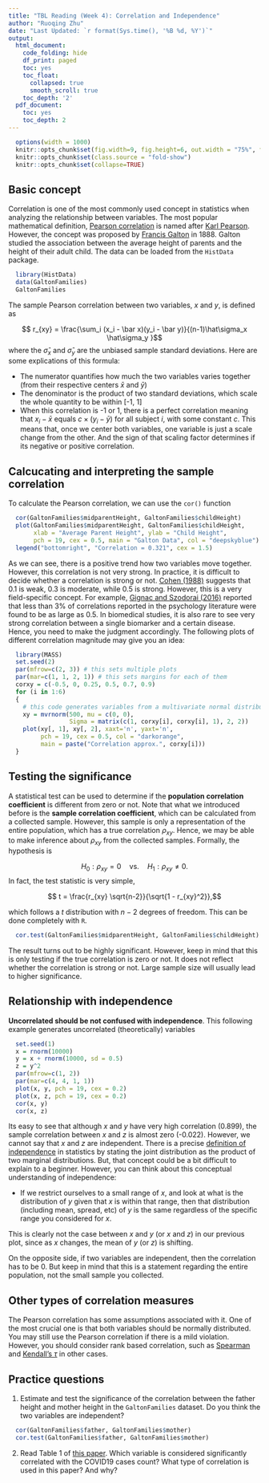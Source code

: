 ```yaml
---
title: "TBL Reading (Week 4): Correlation and Independence"
author: "Ruoqing Zhu"
date: "Last Updated: `r format(Sys.time(), '%B %d, %Y')`"
output:
  html_document:
    code_folding: hide
    df_print: paged
    toc: yes
    toc_float:
      collapsed: true
      smooth_scroll: true
    toc_depth: '2'
  pdf_document:
    toc: yes
    toc_depth: 2
---
```


```r
  options(width = 1000)
  knitr::opts_chunk$set(fig.width=9, fig.height=6, out.width = "75%", fig.align = 'center')
  knitr::opts_chunk$set(class.source = "fold-show")
  knitr::opts_chunk$set(collapse=TRUE)
```

## Basic concept

Correlation is one of the most commonly used concept in statistics when analyzing the relationship between variables. The most popular mathematical definition, [Pearson correlation](https://en.wikipedia.org/wiki/Pearson_correlation_coefficient) is named after [Karl Pearson](https://en.wikipedia.org/wiki/Karl_Pearson). However, the concept was proposed by [Francis Galton](https://en.wikipedia.org/wiki/Francis_Galton) in 1888. Galton studied the association between the average height of parents and the height of their adult child. The data can be loaded from the `HistData` package. 

```r
  library(HistData)
  data(GaltonFamilies)
  GaltonFamilies
```

The sample Pearson correlation between two variables, $x$ and $y$, is defined as 

$$ r_{xy} = \frac{\sum_i (x_i - \bar x)(y_i - \bar y)}{(n-1)\hat\sigma_x \hat\sigma_y }$$
where the $\hat\sigma_x$ and $\hat\sigma_y$ are the unbiased sample standard deviations. Here are some explications of this formula:

  * The numerator quantifies how much the two variables varies together (from their respective centers $\bar x$ and $\bar y$)
  * The denominator is the product of two standard deviations, which scale the whole quantity to be within [-1, 1]
  * When this correlation is -1 or 1, there is a perfect correlation meaning that $x_i - \bar x$ equals $c \times (y_i - \bar y)$ for all subject $i$, with some constant $c$. This means that, once we center both variables, one variable is just a scale change from the other. And the sign of that scaling factor determines if its negative or positive correlation. 

## Calcucating and interpreting the sample correlation

To calculate the Pearson correlation, we can use the `cor()` function

```r
  cor(GaltonFamilies$midparentHeight, GaltonFamilies$childHeight)
  plot(GaltonFamilies$midparentHeight, GaltonFamilies$childHeight, 
       xlab = "Average Parent Height", ylab = "Child Height",
       pch = 19, cex = 0.5, main = "Galton Data", col = "deepskyblue")
  legend("bottomright", "Correlation = 0.321", cex = 1.5)
```

As we can see, there is a positive trend how two variables move together. However, this correlation is not very strong. In practice, it is difficult to decide whether a correlation is strong or not. [Cohen (1988)](https://scholar.google.com/scholar_lookup?title=Statistical%20power%20analysis%20for%20the%20behavioral%20sciences&author=J.%20Cohen&publication_year=1988) suggests that 0.1 is weak, 0.3 is moderate, while 0.5 is strong. However, this is a very field-specific concept. For example, [Gignac and Szodorai (2016)](https://www.sciencedirect.com/science/article/pii/S0191886916308194?casa_token=Vw-n84luM58AAAAA:PH6uejJ7c6ozR0XYjuxezLzIjgtpZ6FDlNsEDCbDt-whn0dP7jgTnJrUqDHyfq6psRfIR9wgMQ) reported that less than $3\%$ of correlations reported in the psychology literature were found to be as large as 0.5. In biomedical studies, it is also rare to see very strong correlation between a single biomarker and a certain disease. Hence, you need to make the judgment accordingly. The following plots of different correlation magnitude may give you an idea:

```r
  library(MASS)
  set.seed(2)
  par(mfrow=c(2, 3)) # this sets multiple plots
  par(mar=c(1, 1, 2, 1)) # this sets margins for each of them
  corxy = c(-0.5, 0, 0.25, 0.5, 0.7, 0.9)
  for (i in 1:6)
  {
    # this code generates variables from a multivariate normal distribution with correlated variables
    xy = mvrnorm(500, mu = c(0, 0),
                 Sigma = matrix(c(1, corxy[i], corxy[i], 1), 2, 2))
    plot(xy[, 1], xy[, 2], xaxt='n', yaxt='n',
         pch = 19, cex = 0.5, col = "darkorange",
         main = paste("Correlation approx.", corxy[i]))
  }
```

## Testing the significance 

A statistical test can be used to determine if the **population correlation coefficient** is different from zero or not. Note that what we introduced before is the **sample correlation coefficient**, which can be calculated from a collected sample. However, this sample is only a representation of the entire population, which has a true correlation $\rho_{xy}$. Hence, we may be able to make inference about $\rho_{xy}$ from the collected samples. Formally, the hypothesis is 

$$H_0: \rho_{xy} = 0 \quad \text{vs.}  \quad H_1: \rho_{xy} \neq 0.$$
In fact, the test statistic is very simple, 

$$ t = \frac{r_{xy} \sqrt{n-2}}{\sqrt{1 - r_{xy}^2}},$$

which follows a $t$ distribution with $n-2$ degrees of freedom. This can be done completely with `R`. 

```r
  cor.test(GaltonFamilies$midparentHeight, GaltonFamilies$childHeight)
```

The result turns out to be highly significant. However, keep in mind that this is only testing if the true correlation is zero or not. It does not reflect whether the correlation is strong or not. Large sample size will usually lead to higher significance. 

## Relationship with independence

**Uncorrelated should be not confused with independence**. This following example generates uncorrelated (theoretically) variables 

```r
  set.seed(1)
  x = rnorm(10000)
  y = x + rnorm(10000, sd = 0.5)
  z = y^2
  par(mfrow=c(1, 2))
  par(mar=c(4, 4, 1, 1))
  plot(x, y, pch = 19, cex = 0.2)
  plot(x, z, pch = 19, cex = 0.2)
  cor(x, y)
  cor(x, z)
```

Its easy to see that although $x$ and $y$ have very high correlation (0.899), the sample correlation between $x$ and $z$ is almost zero (-0.022). However, we cannot say that $x$ and $z$ are independent. There is a precise [definition of independence](https://en.wikipedia.org/wiki/Independence_(probability_theory)) in statistics by stating the joint distribution as the product of two marginal distributions. But, that concept could be a bit difficult to explain to a beginner. However, you can think about this conceptual understanding of independence: 

  * If we restrict ourselves to a small range of $x$, and look at what is the distribution of $y$ given that $x$ is within that range, then that distribution (including mean, spread, etc) of $y$ is the same regardless of the specific range you considered for $x$. 

This is clearly not the case between $x$ and $y$ (or $x$ and $z$) in our previous plot, since as $x$ changes, the mean of $y$ (or $z$) is shifting. 

On the opposite side, if two variables are independent, then the correlation has to be 0. But keep in mind that this is a statement regarding the entire population, not the small sample you collected. 

## Other types of correlation measures

The Pearson correlation has some assumptions associated with it. One of the most crucial one is that both variables should be normally distributed. You may still use the Pearson correlation if there is a mild violation. However, you should consider rank based correlation, such as [Spearman](https://en.wikipedia.org/wiki/Spearman%27s_rank_correlation_coefficient) and [Kendall's $\tau$](https://en.wikipedia.org/wiki/Kendall_rank_correlation_coefficient) in other cases. 


## Practice questions 

  1. Estimate and test the significance of the correlation between the father height and mother height in the `GaltonFamilies` dataset. Do you think the two variables are independent?
  
```r
  cor(GaltonFamilies$father, GaltonFamilies$mother)
  cor.test(GaltonFamilies$father, GaltonFamilies$mother)
```

  2. Read Table 1 of [this paper](papers/Tosepu2020). Which variable is considered significantly correlated with the COVID19 cases count? What type of correlation is used in this paper? And why?



